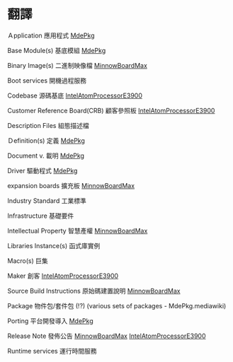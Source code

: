 =翻譯=                            
                                       
Ａpplication            應用程式
[[MdePkg]]                          
                                 
Base Module(s)          基底模組
[[MdePkg]]                          
                                 
Binary Image(s)         二進制映像檔 
[[MinnowBoardMax]]                  
                                    
Boot services           開機過程服務
                                            
Codebase                源碼基底 
[[IntelAtomProcessorE3900]]
                                 
Customer Reference Board(CRB)  顧客參照板
[[IntelAtomProcessorE3900]]             

Description Files       組態描述檔
                                 
Ｄefinition(s)          定義
[[MdePkg]]                          
                                         
Document                v. 載明
[[MdePkg]]                          
                                 
Driver                 驅動程式
[[MdePkg]]                          
                                 
expansion boards        擴充板
[[MinnowBoardMax]]                   
                                 
Industry Standard       工業標準
                                 
Infrastructure          基礎要件
                                 
Intellectual Property   智慧產權 
[[MinnowBoardMax]]                      
                           
Libraries Instance(s)   函式庫實例
                                 
Macro(s)                 巨集
                                            
Maker                    創客
[[IntelAtomProcessorE3900]]
                                            
Source Build Instructions 原始碼建置說明
[[MinnowBoardMax]]              
                          
Package                 物件包/套件包 (!?) (various sets of packages - MdePkg.mediawiki)
                                               
Porting                 平台開發導入
[[MdePkg]]                                 
                                        
Release Note            發佈公告
[[MinnowBoardMax]] [[IntelAtomProcessorE3900]]          
                                
Runtime services        運行時間服務
                            